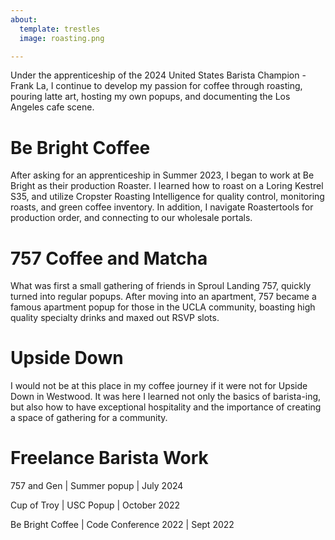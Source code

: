 ```yaml
---
about:
  template: trestles
  image: roasting.png

---
```


Under the apprenticeship of the 2024 United States Barista Champion - Frank La, I continue to develop my passion for coffee through roasting, pouring latte art, hosting my own popups, and documenting the Los Angeles cafe scene.

# Be Bright Coffee

After asking for an apprenticeship in Summer 2023, I began to work at Be Bright as their production Roaster. I learned how to roast on a Loring Kestrel S35, and utilize Cropster Roasting Intelligence for quality control, monitoring roasts, and green coffee inventory. In addition, I navigate Roastertools for production order, and connecting to our wholesale portals.

# 757 Coffee and Matcha

What was first a small gathering of friends in Sproul Landing 757, quickly turned into regular popups. After moving into an apartment, 757 became a famous apartment popup for those in the UCLA community, boasting high quality specialty drinks and maxed out RSVP slots.

# Upside Down

I would not be at this place in my coffee journey if it were not for Upside Down in Westwood. It was here I learned not only the basics of barista-ing, but also how to have exceptional hospitality and the importance of creating a space of gathering for a community.

# Freelance Barista Work

757 and Gen \| Summer popup \| July 2024

Cup of Troy \| USC Popup \| October 2022

Be Bright Coffee \| Code Conference 2022 \| Sept 2022\
